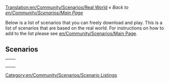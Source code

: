 [[Translation:en/Community/Scenarios/Real World]]
''« Back to [[en/Community/Scenarios/Main Page]]''

Below is a list of scenarios that you can freely download and play. This is a list of scenarios that are based on the real world. For instructions on how to add to the list please see [[en/Community/Scenarios/Main Page]].

==Scenarios==

{|
|-
|style="border:none;background:white"|
{{en/Italy}}

|style="border:none;background:white"|
{{en/Florida}}

|-
|style="border:none;background:white"|
{{en/Iceland}}

|style="border:none;background:white"|
{{en/Chatham Islands}}

|-
|style="border:none;background:white"|
{{en/Denmark}}

|style="border:none;background:white"|
{{en/Europe}}

|-
|style="border:none;background:white"|
{{en/Alexander to Karthoum}}

|style="border:none;background:white"|
{{en/United Kingdom}}
|}


[[Category:en/Community/Scenarios/Scenario Listings]]